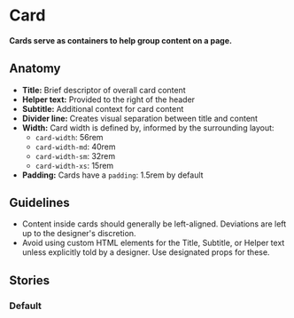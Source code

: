 
# Card

<h4>
	Cards serve as containers to help group content on a page.
</h4>

<Preview>
  <Story id="design-system-card--default" />
</Preview>

<ArgsTable of={Card} />

## Anatomy

- **Title:** Brief descriptor of overall card content
- **Helper text:** Provided to the right of the header
- **Subtitle:** Additional context for card content
- **Divider line:** Creates visual separation between title and content 
- **Width:** Card width is defined by, informed by the surrounding layout:
	- `card-width`: 56rem
	- `card-width-md`: 40rem
	- `card-width-sm`: 32rem
	- `card-width-xs`: 15rem 
- **Padding:** Cards have a `padding`: 1.5rem by default 

## Guidelines

- Content inside cards should generally be left-aligned. Deviations are left up to the designer's discretion.
- Avoid using custom HTML elements for the Title, Subtitle, or Helper text unless explicitly told by a designer. Use designated props for these.

## Stories

### Default 

<Preview>
  <Story id="design-system-card--default" />
</Preview>
